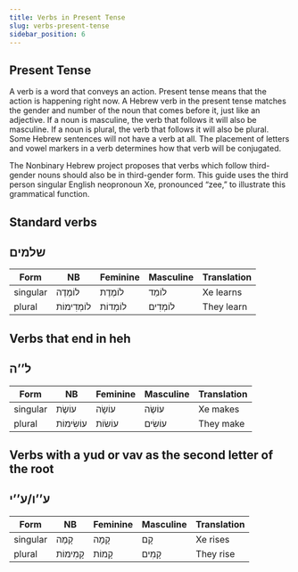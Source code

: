```yaml
---
title: Verbs in Present Tense
slug: verbs-present-tense
sidebar_position: 6
---
```


## Present Tense

A verb is a word that conveys an action. Present tense means that the action is happening right now. A Hebrew verb in the present tense matches the gender and number of the noun that comes before it, just like an adjective. If a noun is masculine, the verb that follows it will also be masculine. If a noun is plural, the verb that follows it will also be plural. Some Hebrew sentences will not have a verb at all. The placement of letters and vowel markers in a verb determines how that verb will be conjugated. 
 
The Nonbinary Hebrew project proposes that verbs which follow third-gender nouns should also be in third-gender form. This guide uses the third person singular English neopronoun Xe, pronounced “zee,” to illustrate this grammatical function. 


## Standard verbs

## <HB> שלמים </HB>

| Form     | NB|Feminine|Masculine | Translation |
| -------- | ------|-----|--- | ----------- |
| singular | <HB> לוֹמֶדֶה </HB> |<HB> לוֹמֶדֶת </HB>|<HB> לוֹמֵד </HB>    | Xe learns  |
| plural   |<HB> לוֹמְדִימוֹת </HB> |<HB> לוֹמְדוֹת </HB>  | <HB> לוֹמְדִים </HB>  | They learn  |

## Verbs that end in heh

## <HB> ל’’ה </HB>



| Form     | NB|Feminine|Masculine | Translation |
| -------- | ------|-----|--- | ----------- |
| singular |<HB> עוֹשֶׂת </HB>| <HB> עוֹשָׂה </HB>  |      <HB> עוֹשֶׂה </HB>  | Xe makes   |
| plural   |<HB> עוֹשִׂימוֹת </HB>   | <HB> עוֹשׂוֹת </HB>  |<HB> עוֹשִׂים </HB>  |They make   |

## Verbs with a yud or vav as the second letter of the root

## <HB> ע’’ו/ע’’י </HB>



| Form     | NB|Feminine|Masculine | Translation |
| -------- | ------|-----|--- | ----------- |
| singular | <HB> קָמֶה </HB>          |<HB> קָמָה </HB>  |<HB> קָם </HB>  | Xe rises |
| plural   | <HB> קָמִימוֹת </HB>     |<HB> קָמוֹת </HB>  |<HB> קָמִים </HB>  | They rise   |

